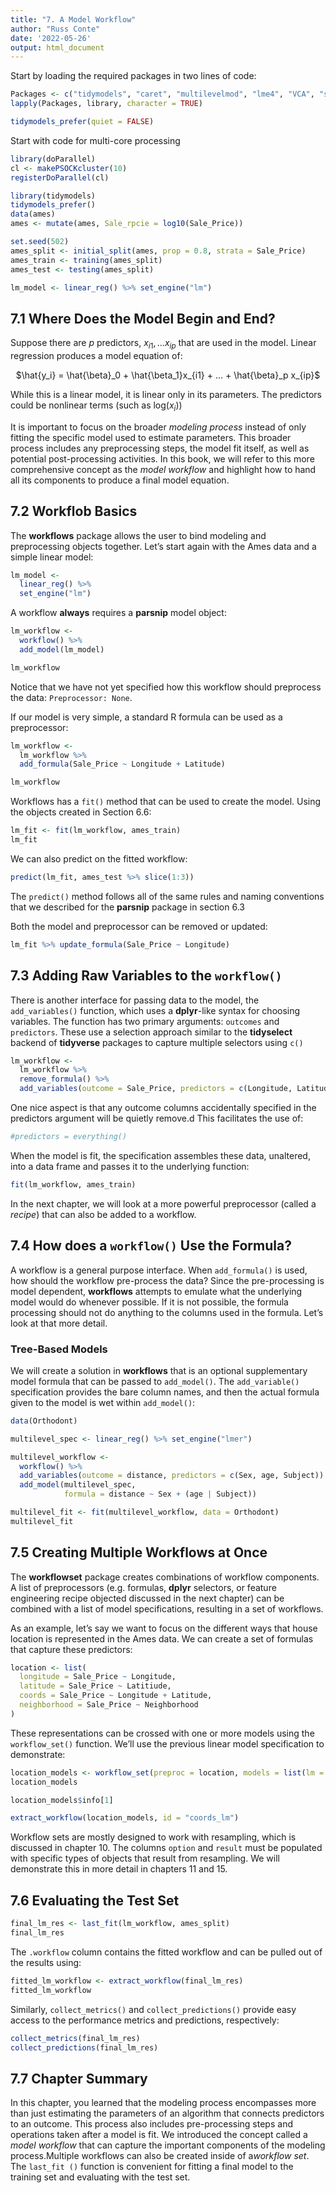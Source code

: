 ```yaml
---
title: "7. A Model Workflow"
author: "Russ Conte"
date: '2022-05-26'
output: html_document
---
```


Start by loading the required packages in two lines of code:

```r

Packages <- c("tidymodels", "caret", "multilevelmod", "lme4", "VCA", "survival")
lapply(Packages, library, character = TRUE)

tidymodels_prefer(quiet = FALSE)

```

Start with code for multi-core processing

```r

library(doParallel)
cl <- makePSOCKcluster(10)
registerDoParallel(cl)

```


```r

library(tidymodels)
tidymodels_prefer()
data(ames)
ames <- mutate(ames, Sale_rpcie = log10(Sale_Price))

set.seed(502)
ames_split <- initial_split(ames, prop = 0.8, strata = Sale_Price)
ames_train <- training(ames_split)
ames_test <- testing(ames_split)

lm_model <- linear_reg() %>% set_engine("lm")

```

## 7.1 Where Does the Model Begin and End?

Suppose there are *p* predictors, $x_{i1}, ... x_{ip}$ that are used in the model. Linear regression produces a model equation of:

<center>$\hat{y_i} = \hat{\beta}_0 + \hat{\beta_1}x_{i1} + ... + \hat{\beta}_p x_{ip}$</center>

While this is a linear model, it is linear only in its parameters. The predictors could be nonlinear terms (such as log($x_i$))

It is important to focus on the broader *modeling process* instead of only fitting the specific model used to estimate parameters. This broader process includes any preprocessing steps, the model fit itself, as well as potential post-processing activities. In this book, we will refer to this more comprehensive concept as the *model workflow* and highlight how to hand all its components to produce a final model equation.

## 7.2 Workflob Basics

The **workflows** package allows the user to bind modeling and preprocessing objects together. Let's start again with the Ames data and a simple linear model:

```r

lm_model <- 
  linear_reg() %>% 
  set_engine("lm")

```

A workflow **always** requires a **parsnip** model object:

```r

lm_workflow <- 
  workflow() %>% 
  add_model(lm_model)

lm_workflow

```

Notice that we have not yet specified how this workflow should preprocess the data: `Preprocessor: None`.

If our model is very simple, a standard R formula can be used as a preprocessor:

```r

lm_workflow <- 
  lm_workflow %>% 
  add_formula(Sale_Price ~ Longitude + Latitude)

lm_workflow

```

Workflows has a `fit()` method that can be used to create the model. Using the objects created in Section 6.6:

```r

lm_fit <- fit(lm_workflow, ames_train)
lm_fit

```

We can also predict on the fitted workflow:

```r

predict(lm_fit, ames_test %>% slice(1:3))

```

The `predict()` method follows all of the same rules and naming conventions that we described for the **parsnip** package in section 6.3

Both the model and preprocessor can be removed or updated:

```r

lm_fit %>% update_formula(Sale_Price ~ Longitude)

```

## 7.3 Adding Raw Variables to the `workflow()`

There is another interface for passing data to the model, the `add_variables()` function, which uses a **dplyr**-like syntax for choosing variables. The function has two primary arguments: `outcomes` and `predictors`. These use a selection approach similar to the **tidyselect** backend of **tidyverse** packages to capture multiple selectors using `c()`

```r

lm_workflow <- 
  lm_workflow %>% 
  remove_formula() %>% 
  add_variables(outcome = Sale_Price, predictors = c(Longitude, Latitude))

```

One nice aspect is that any outcome columns accidentally specified in the predictors argument will be quietly remove.d This facilitates the use of:

```r

#predictors = everything()

```

When the model is fit, the specification assembles these data, unaltered, into a data frame and passes it to the underlying function:

```r

fit(lm_workflow, ames_train)

```

In the next chapter, we will look at a more powerful preprocessor (called a *recipe*) that can also be added to a workflow.

## 7.4 How does a `workflow()` Use the Formula?

A workflow is a general purpose interface. When `add_formula()` is used, how should the workflow pre-process the data? Since the pre-processing is model dependent, **workflows** attempts to emulate what the underlying model would do whenever possible. If it is not possible, the formula processing should not do anything to the columns used in the formula. Let's look at that more detail.

### Tree-Based Models

We will create a solution in **workflows** that is an optional supplementary model formula that can be passed to `add_model()`. The `add_variable()` specification provides the bare column names, and then the actual formula given to the model is wet within `add_model()`:

```r

data(Orthodont)

multilevel_spec <- linear_reg() %>% set_engine("lmer")

multilevel_workflow <- 
  workflow() %>% 
  add_variables(outcome = distance, predictors = c(Sex, age, Subject)) %>% 
  add_model(multilevel_spec,
            formula = distance ~ Sex + (age | Subject))

multilevel_fit <- fit(multilevel_workflow, data = Orthodont)
multilevel_fit

```

## 7.5 Creating Multiple Workflows at Once

The **workflowset** package creates combinations of workflow components. A list of preprocessors (e.g. formulas, **dplyr** selectors, or feature engineering recipe objected discussed in the next chapter) can be combined with a list of model specifications, resulting in a set of workflows.

As an example, let's say we want to focus on the different ways that house location is represented in the Ames data. We can create a set of formulas that capture these predictors:

```r

location <- list(
  longitude = Sale_Price ~ Longitude,
  latitude = Sale_Price ~ Latitiude,
  coords = Sale_Price ~ Longitude + Latitude,
  neighborhood = Sale_Price ~ Neighborhood
)

```

These representations can be crossed with one or more models using the `workflow_set()` function. We'll use the previous linear model specification to demonstrate:

```r

location_models <- workflow_set(preproc = location, models = list(lm = lm_model))
location_models

location_models$info[1]

extract_workflow(location_models, id = "coords_lm")

```

Workflow sets are mostly designed to work with resampling, which is discussed in chapter 10. The columns `option` and `result` must be populated with specific types of objects that result from resampling. We will demonstrate this in more detail in chapters 11 and 15.


## 7.6 Evaluating the Test Set

```r

final_lm_res <- last_fit(lm_workflow, ames_split)
final_lm_res

```

The `.workflow` column contains the fitted workflow and can be pulled out of the results using:

```r

fitted_lm_workflow <- extract_workflow(final_lm_res)
fitted_lm_workflow

```

Similarly, `collect_metrics()` and `collect_predictions()` provide easy access to the performance metrics and predictions, respectively:

```r

collect_metrics(final_lm_res)
collect_predictions(final_lm_res)

```

## 7.7 Chapter Summary

In this chapter, you learned that the modeling process encompasses more than just estimating the parameters of an algorithm that connects predictors to an outcome. This process also includes pre-processing steps and operations taken after a model is fit. We introduced the concept called a *model workflow* that can capture the important components of the modeling process.Multiple workflows can also be created inside of a*workflow set*. The `last_fit ()` function is convenient for fitting a final model to the training set and evaluating with the test set.